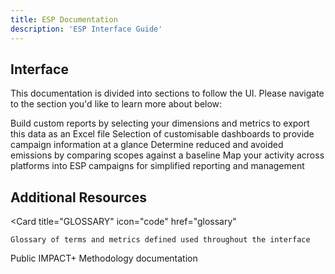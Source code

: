 ```yaml
---
title: ESP Documentation
description: 'ESP Interface Guide'
---
```




## Interface

This documentation is divided into sections to follow the UI. Please navigate to the section you'd like to learn more about below:

<CardGroup cols={2}>
  <Card
    title="REPORT"
    icon="pen-to-square"
    href="report"
  >
    Build custom reports by selecting your dimensions and metrics to export this data as an Excel file
  </Card>
  <Card
    title="VISUALISE"
    icon="image"
    href="visualise"
  >
    Selection of customisable dashboards to provide campaign information at a glance
  </Card>
  <Card
    title="REDUCE"
    icon="stars"
    href="reduce"
  >
    Determine reduced and avoided emissions by comparing scopes against a baseline
</Card>
  <Card
    title="CAMPAIGN MANAGEMENT"
    icon="screwdriver-wrench"
    href="campaignmanagement"
  >
    Map your activity across platforms into ESP campaigns for simplified reporting and management
    </Card>

</CardGroup>

## Additional Resources


<CardGroup cols={2}>
  
  <Card
    title="GLOSSARY"
    icon="code"
    href="glossary"
  >
    Glossary of terms and metrics defined used throughout the interface
  </Card>
  <Card
    title="METHODOLOGY"
    icon="screwdriver-wrench"
    href="https://method.weareimpactplus.com"
  >
    Public IMPACT+ Methodology documentation
  </Card>
 
</CardGroup>
  
 
